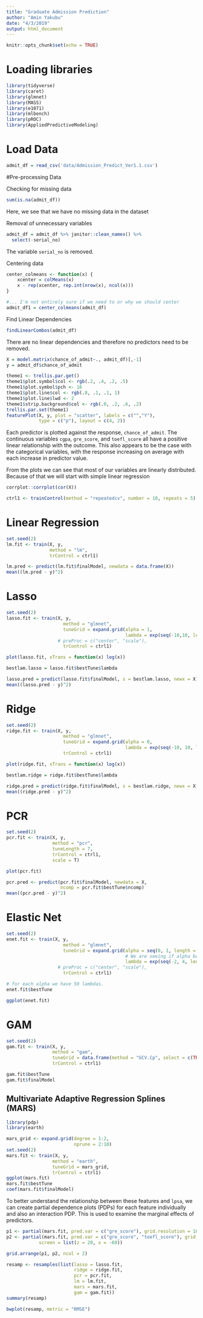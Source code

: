 ```yaml
---
title: "Graduate Admission Prediction"
author: "Amin Yakubu"
date: "4/3/2019"
output: html_document
---
```


```r
knitr::opts_chunk$set(echo = TRUE)
```

# Loading libraries
```r
library(tidyverse)
library(caret)
library(glmnet)
library(MASS)
library(e1071)
library(mlbench)
library(pROC)
library(AppliedPredictiveModeling)
```

# Load Data

```r
admit_df = read_csv('data/Admission_Predict_Ver1.1.csv')
```

#Pre-processing Data

Checking for missing data 
```r
sum(is.na(admit_df))
```

Here, we see that we have no missing data in the dataset

Removal of unnecessary variables
```r
admit_df = admit_df %>% janitor::clean_names() %>% 
  select(-serial_no)
```

The variable `serial_no` is removed.


Centering data
```r
center_colmeans <- function(x) {
    xcenter = colMeans(x)
    x - rep(xcenter, rep.int(nrow(x), ncol(x)))
}

#... I'm not entirely sure if we need to or why we should center
admit_df1 = center_colmeans(admit_df)
```

Find Linear Dependencies
```r
findLinearCombos(admit_df)
```

There are no linear dependencies and therefore no predictors need to be removed.

```r
X = model.matrix(chance_of_admit~., admit_df)[,-1]
y = admit_df$chance_of_admit
```

```r
theme1 <- trellis.par.get()
theme1$plot.symbol$col <- rgb(.2, .4, .2, .5)
theme1$plot.symbol$pch <- 16
theme1$plot.line$col <- rgb(.8, .1, .1, 1)
theme1$plot.line$lwd <- 2
theme1$strip.background$col <- rgb(.0, .2, .6, .2)
trellis.par.set(theme1)
featurePlot(X, y, plot = "scatter", labels = c("","Y"),
            type = c("p"), layout = c(4, 2))
```

Each predictor is plotted against the response, `chance_of_admit`. The continuous variables `cgpa`, `gre_score`, and `toefl_score` all have a positive linear relationship with the outcome. This also appears to be the case with the categorical variables, with the response increasing on average with each increase in predictor value.

From the plots we can see that most of our variables are linearly distributed. Because of that we will start with simple linear regression

```r
corrplot::corrplot(cor(X))
```


```r
ctrl1 <- trainControl(method = "repeatedcv", number = 10, repeats = 5)
```


# Linear Regression

```r
set.seed(2)
lm.fit <- train(X, y,
                method = "lm",
                trControl = ctrl1)

lm.pred <- predict(lm.fit$finalModel, newdata = data.frame(X))
mean((lm.pred - y)^2)
```

# Lasso

```r
set.seed(2)
lasso.fit <- train(X, y,
                     method = "glmnet",
                     tuneGrid = expand.grid(alpha = 1, 
                                            lambda = exp(seq(-10,10, length = 200))),
                   # preProc = c("center", "scale"),
                     trControl = ctrl1)

plot(lasso.fit, xTrans = function(x) log(x))

bestlam.lasso = lasso.fit$bestTune$lambda

lasso.pred = predict(lasso.fit$finalModel, s = bestlam.lasso, newx = X)
mean((lasso.pred - y)^2)
```

# Ridge

```r
set.seed(2)
ridge.fit <- train(X, y,
                     method = "glmnet",
                     tuneGrid = expand.grid(alpha = 0, 
                                            lambda = exp(seq(-10, 10, length = 200))),
                     trControl = ctrl1)

plot(ridge.fit, xTrans = function(x) log(x))

bestlam.ridge = ridge.fit$bestTune$lambda

ridge.pred = predict(ridge.fit$finalModel, s = bestlam.ridge, newx = X)
mean((ridge.pred - y)^2)
```

# PCR

```r
set.seed(2)
pcr.fit <- train(X, y,
                 method = "pcr",
                 tuneLength = 7,
                 trControl = ctrl1,
                 scale = T)

plot(pcr.fit)

pcr.pred <- predict(pcr.fit$finalModel, newdata = X, 
                    ncomp = pcr.fit$bestTune$ncomp)
mean((pcr.pred - y)^2)
```

# Elastic Net

```r
set.seed(2)
enet.fit <- train(X, y,
                     method = "glmnet",
                     tuneGrid = expand.grid(alpha = seq(0, 1, length = 5), 
                                            # We are seeing if alpha between 0 and 1 is better
                                            lambda = exp(seq(-2, 4, length = 50))),
                   # preProc = c("center", "scale"),
                     trControl = ctrl1)

# for each alpha we have 50 lambdas. 
enet.fit$bestTune

ggplot(enet.fit)
```

# GAM

```r
set.seed(2)
gam.fit <- train(X, y,
                 method = "gam",
                 tuneGrid = data.frame(method = "GCV.Cp", select = c(TRUE,FALSE)),
                 trControl = ctrl1)

gam.fit$bestTune
gam.fit$finalModel
```

## Multivariate Adaptive Regression Splines (MARS)

```r
library(pdp)
library(earth)
```

```r
mars_grid <- expand.grid(degree = 1:2, 
                         nprune = 2:10)
set.seed(2)
mars.fit <- train(X, y,
                 method = "earth",
                 tuneGrid = mars_grid,
                 trControl = ctrl1)
ggplot(mars.fit)
mars.fit$bestTune
coef(mars.fit$finalModel)
```

To better understand the relationship between these features and `lpsa`, we can create partial dependence plots (PDPs) for each feature individually and also an interaction PDP. This is used to examine the marginal effects of predictors.

```r
p1 <- partial(mars.fit, pred.var = c("gre_score"), grid.resolution = 10) %>% autoplot()
p2 <- partial(mars.fit, pred.var = c("gre_score", "toefl_score"), grid.resolution = 10) %>% plotPartial(levelplot = FALSE, zlab = "yhat", drape = TRUE, 
            screen = list(z = 20, x = -60))

grid.arrange(p1, p2, ncol = 2)
```

```r
resamp <- resamples(list(lasso = lasso.fit, 
                         ridge = ridge.fit, 
                         pcr = pcr.fit,
                         lm = lm.fit,
                         mars = mars.fit,
                         gam = gam.fit))
summary(resamp)
```

```r
bwplot(resamp, metric = "RMSE")
```
